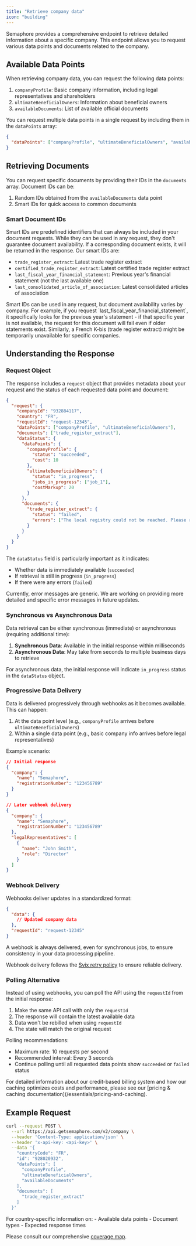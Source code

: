 ```yaml
---
title: "Retrieve company data"
icon: "building"
---
```


Semaphore provides a comprehensive endpoint to retrieve detailed information about a specific company. This endpoint allows you to request various data points and documents related to the company.

## Available Data Points

When retrieving company data, you can request the following data points:

1. `companyProfile`: Basic company information, including legal representatives and shareholders
2. `ultimateBeneficialOwners`: Information about beneficial owners
3. `availableDocuments`: List of available official documents

You can request multiple data points in a single request by including them in the `dataPoints` array:

```json
{
  "dataPoints": ["companyProfile", "ultimateBeneficialOwners", "availableDocuments"]
}
```

## Retrieving Documents

You can request specific documents by providing their IDs in the `documents` array. Document IDs can be:

1. Random IDs obtained from the `availableDocuments` data point
2. Smart IDs for quick access to common documents

### Smart Document IDs

Smart IDs are predefined identifiers that can always be included in your document requests. While they can be used in any request, they don't guarantee document availability. If a corresponding document exists, it will be returned in the response. Our smart IDs are:

- `trade_register_extract`: Latest trade register extract
- `certified_trade_register_extract`: Latest certified trade register extract
- `last_fiscal_year_financial_statement`: Previous year's financial statement (not the last available one)
- `last_consolidated_article_of_association`: Latest consolidated articles of association

<Warning>
  Smart IDs can be used in any request, but document availability varies by company. For example, if you request
  `last_fiscal_year_financial_statement`, it specifically looks for the previous year's statement - if that specific year is not available, the
  request for this document will fail even if older statements exist. Similarly, a French K-bis (trade register extract) might be temporarily
  unavailable for specific companies.
</Warning>

## Understanding the Response

### Request Object

The response includes a `request` object that provides metadata about your request and the status of each requested data point and document:

```json
{
  "request": {
    "companyId": "932884117",
    "country": "FR",
    "requestId": "request-12345",
    "dataPoints": ["companyProfile", "ultimateBeneficialOwners"],
    "documents": ["trade_register_extract"],
    "dataStatus": {
      "dataPoints": {
        "companyProfile": {
          "status": "succeeded",
          "cost": 10
        },
        "ultimateBeneficialOwners": {
          "status": "in_progress",
          "jobs_in_progress": ["job_1"],
          "costMarkup": 20
        }
      },
      "documents": {
        "trade_register_extract": {
          "status": "failed",
          "errors": ["The local registry could not be reached. Please retry later."]
        }
      }
    }
  }
}
```

The `dataStatus` field is particularly important as it indicates:

- Whether data is immediately available (`succeeded`)
- If retrieval is still in progress (`in_progress`)
- If there were any errors (`failed`)

<Note>Currently, error messages are generic. We are working on providing more detailed and specific error messages in future updates.</Note>

### Synchronous vs Asynchronous Data

Data retrieval can be either synchronous (immediate) or asynchronous (requiring additional time):

1. **Synchronous Data**: Available in the initial response within milliseconds
2. **Asynchronous Data**: May take from seconds to multiple business days to retrieve

For asynchronous data, the initial response will indicate `in_progress` status in the `dataStatus` object.

### Progressive Data Delivery

Data is delivered progressively through webhooks as it becomes available. This can happen:

1. At the data point level (e.g., `companyProfile` arrives before `ultimateBeneficialOwners`)
2. Within a single data point (e.g., basic company info arrives before legal representatives)

Example scenario:

```json
// Initial response
{
  "company": {
    "name": "Semaphore",
    "registrationNumber": "123456789"
  }
}

// Later webhook delivery
{
  "company": {
    "name": "Semaphore",
    "registrationNumber": "123456789"
  },
  "legalRepresentatives": [
    {
      "name": "John Smith",
      "role": "Director"
    }
  ]
}
```

### Webhook Delivery

Webhooks deliver updates in a standardized format:

```json
{
  "data": {
    // Updated company data
  },
  "requestId": "request-12345"
}
```

<Note>A webhook is always delivered, even for synchronous jobs, to ensure consistency in your data processing pipeline.</Note>

Webhook delivery follows the [Svix retry policy](https://docs.svix.com/retries) to ensure reliable delivery.

### Polling Alternative

Instead of using webhooks, you can poll the API using the `requestId` from the initial response:

1. Make the same API call with only the `requestId`
2. The response will contain the latest available data
3. Data won't be rebilled when using `requestId`
4. The state will match the original request

Polling recommendations:

- Maximum rate: 10 requests per second
- Recommended interval: Every 3 seconds
- Continue polling until all requested data points show `succeeded` or `failed` status

<Info>
  For detailed information about our credit-based billing system and how our caching optimizes costs and performance, please see our [pricing &
  caching documentation](/essentials/pricing-and-caching).
</Info>

## Example Request

```bash
curl --request POST \
  --url https://api.getsemaphore.com/v2/company \
  --header 'Content-Type: application/json' \
  --header 'x-api-key: <api-key>' \
  --data '{
    "countryCode": "FR",
    "id": "928020932",
    "dataPoints": [
      "companyProfile",
      "ultimateBeneficialOwners",
      "availableDocuments"
    ],
    "documents": [
      "trade_register_extract"
    ]
  }'
```

<Info>
For country-specific information on:
- Available data points
- Document types
- Expected response times

Please consult our comprehensive [coverage map](https://getsemaphore.com).

</Info>
